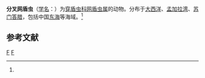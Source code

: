 {{Speciesbox
| taxon = Dictyaspis furcata
| binomial_authority = ([[恩斯特·海克尔|Haeckel]], 1887)<ref name='id8934'>{{cite web| url =http://www.bioinfo.cn/db05/BjdwSpecies.php?action=view&id=8934| title =分叉网盾虫| work =《中国动物物种编目数据库》| publisher =中国科学院微生物研究所| author =中国科学院动物研究所| accessdate =2009-04-16| deadurl =yes| archiveurl =https://web.archive.org/web/20160305042615/http://www.bioinfo.cn/db05/BjdwSpecies.php?action=view&id=8934| archivedate =2016-03-05}}</ref>
}}

'''分叉网盾虫'''（[[学名|学名]]：{{lang|la|''Dictyaspis furcata''}}）为[[穿盾虫科|穿盾虫科]][[网盾虫属|网盾虫属]]的动物。分布于[[大西洋|大西洋]]、[[孟加拉湾|孟加拉湾]]、[[苏门答腊|苏门答腊]]，包括中国[[东海|东海]]等海域。<ref name='id8934'/>

== 参考文献 ==
{{reflist}}

{{放射虫小作品}}
{{Taxonbar}}
[[Category:1887年描述的动物|F]]
[[Category:网盾虫属|F]]